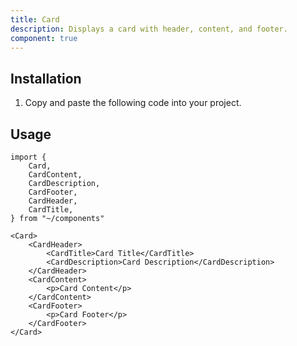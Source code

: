 ```yaml
---
title: Card
description: Displays a card with header, content, and footer.
component: true
---
```


<ComponentExample src="/src/components/examples/card/demo.tsx">
	<CardDemo />
</ComponentExample>

## Installation

1. Copy and paste the following code into your project.

<ComponentSource src="/src/components/ui/card.tsx" />

## Usage

```tsx
import {
	Card,
	CardContent,
	CardDescription,
	CardFooter,
	CardHeader,
	CardTitle,
} from "~/components"
```

```tsx
<Card>
	<CardHeader>
		<CardTitle>Card Title</CardTitle>
		<CardDescription>Card Description</CardDescription>
	</CardHeader>
	<CardContent>
		<p>Card Content</p>
	</CardContent>
	<CardFooter>
		<p>Card Footer</p>
	</CardFooter>
</Card>
```
